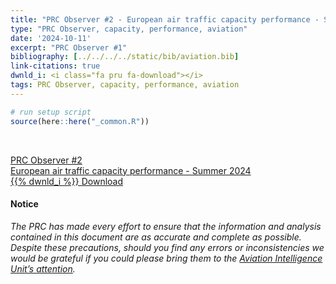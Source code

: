 ```yaml
---
title: "PRC Observer #2 - European air traffic capacity performance - Summer 2024"
type: "PRC Observer, capacity, performance, aviation"
date: '2024-10-11'
excerpt: "PRC Observer #1"
bibliography: [../../../../static/bib/aviation.bib]
link-citations: true
dwnld_i: <i class="fa pru fa-download"></i>
tags: PRC Observer, capacity, performance, aviation
---
```

```r
# run setup script
source(here::here("_common.R"))
```
 
<br>
<div class="container">
<div class="row align-items-start">

<a href="https://www.eurocontrol.int/publication/prc-observer-2-how-was-european-air-traffic-capacity-performance-summer-2024" target="_blank" class="btn btn-info" role="button"> PRC Observer #2 <br> European air traffic capacity performance - Summer 2024 <br> {{% dwnld_i %}} Download </a>

#### Notice
*The PRC has made every effort to ensure that the information and analysis contained in this document are as accurate and 
complete as possible. Despite these precautions, should you find any errors or inconsistencies we would be grateful if you 
could please bring them to the [Aviation Intelligence Unit's attention](mailto:PRU-Support@eurocontrol.int).*

</div>
</div>